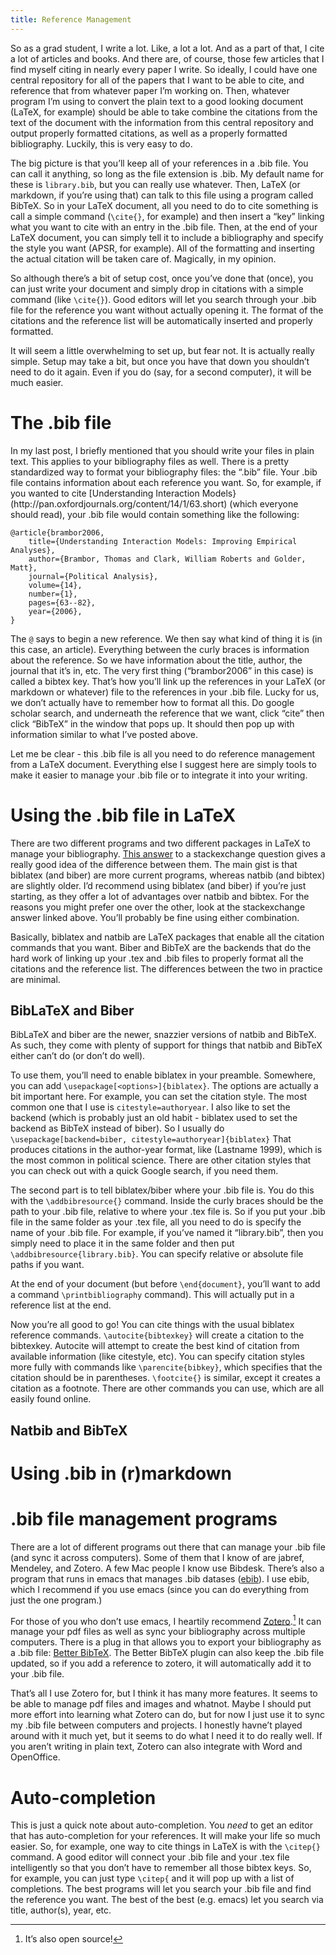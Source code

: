 ```yaml
---
title: Reference Management
---
```


So as a grad student, I write a lot.
Like, a lot a lot.
And as a part of that, I cite a lot of articles and books.
And there are, of course, those few articles that I find myself citing in nearly every paper I write.
So ideally, I could have one central repository for all of the papers that I want to be able to cite, and reference that from whatever paper I'm working on.
Then, whatever program I'm using to convert the plain text to a good looking document (LaTeX, for example) should be able to take combine the citations from the text of the document with the information from this central repository and output properly formatted citations, as well as a properly formatted bibliography.
Luckily, this is very easy to do.

The big picture is that you'll keep all of your references in a .bib file.
You can call it anything, so long as the file extension is .bib.
My default name for these is `library.bib`, but you can really use whatever.
Then, LaTeX (or markdown, if you're using that) can talk to this file using a program called BibTeX.
So in your LaTeX document, all you need to do to cite something is call a simple command (`\cite{}`, for example) and then insert a "key" linking what you want to cite with an entry in the .bib file.
Then, at the end of your LaTeX document, you can simply tell it to include a bibliography and specify the style you want (APSR, for example).
All of the formatting and inserting the actual citation will be taken care of.
Magically, in my opinion.

So although there's a bit of setup cost, once you've done that (once), you can just write your document and simply drop in citations with a simple command (like `\cite{}`).
Good editors will let you search through your .bib file for the reference you want without actually opening it.
The format of the citations and the reference list will be automatically inserted and properly formatted.

It will seem a little overwhelming to set up, but fear not.
It is actually really simple.
Setup may take a bit, but once you have that down you shouldn't need to do it again.
Even if you do (say, for a second computer), it will be much easier. 

# The .bib file
In my last post, I briefly mentioned that you should write your files in plain text.
This applies to your bibliography files as well.
There is a pretty standardized way to format your bibliography files: the ".bib" file.
Your .bib file contains information about each reference you want.
So, for example, if you wanted to cite [Understanding Interaction Models}(http://pan.oxfordjournals.org/content/14/1/63.short) (which everyone should read), your .bib file would contain something like the following: 

    @article{brambor2006,
        title={Understanding Interaction Models: Improving Empirical Analyses},
        author={Brambor, Thomas and Clark, William Roberts and Golder, Matt},
        journal={Political Analysis},
        volume={14},
        number={1},
        pages={63--82},
        year={2006},
    }

The `@` says to begin a new reference.
We then say what kind of thing it is (in this case, an article).
Everything between the curly braces is information about the reference.
So we have information about the title, author, the journal that it's in, etc.
The very first thing ("brambor2006" in this case) is called a bibtex key.
That's how you'll link up the references in your LaTeX (or markdown or whatever) file to the references in your .bib file. 
Lucky for us, we don't actually have to remember how to format all this.
Do google scholar search, and underneath the reference that we want, click "cite" then click "BibTeX" in the window that pops up.
It should then pop up with information similar to what I've posted above.

Let me be clear - this .bib file is all you need to do reference management from a LaTeX document.
Everything else I suggest here are simply tools to make it easier to manage your .bib file or to integrate it into your writing.

# Using the .bib file in LaTeX
There are two different programs and two different packages in LaTeX to manage your bibliography.
[This answer](http://tex.stackexchange.com/a/25702) to a stackexchange
question gives a really good idea of the difference between
them. The main gist is that biblatex (and biber) are more current
programs, whereas natbib (and bibtex) are slightly older. I'd
recommend using biblatex (and biber) if you're just starting, as they
offer a lot of advantages over natbib and bibtex. For the reasons you
might prefer one over the other, look at the stackexchange answer
linked above. You'll probably be fine using either combination.

Basically, biblatex and natbib are LaTeX packages that enable all the
citation commands that you want. Biber and BibTeX are the backends
that do the hard work of linking up your .tex and .bib files to
properly format all the citations and the reference list. The
differences between the two in practice are minimal. 

## BibLaTeX and Biber
BibLaTeX and biber are the newer, snazzier versions of natbib and
BibTeX. As such, they come with plenty of support for things that
natbib and BibTeX either can't do (or don't do well).

To use them, you'll need to enable biblatex in your
preamble. Somewhere, you can add
`\usepackage[<options>]{biblatex}`. The options are actually a bit
important here. For example, you can set the citation style. The most
common one that I use is `citestyle=authoryear`. I also like to set
the backend (which is probably just an old habit - biblatex used to
set the backend as BibTeX instead of biber). So I usually do
`\usepackage[backend=biber, citestyle=authoryear]{biblatex}` That
produces citations in the author-year format, like (Lastname 1999),
which is the most common in political science. There are other
citation styles that you can check out with a quick Google search, if
you need them.

The second part is to tell biblatex/biber where your .bib file is. You
do this with the `\addbibresource{}` command. Inside the curly braces
should be the path to your .bib file, relative to where your .tex file
is. So if you put your .bib file in the same folder as your .tex file,
all you need to do is specify the name of your .bib file. For example,
if you've named it "library.bib", then you simply need to place it in
the same folder and then put `\addbibresource{library.bib}`. You can
specify relative or absolute file paths if you want.

At the end of your document (but before `\end{document}`, you'll want
to add a command `\printbibliography` command). This will actually put
in a reference list at the end.

Now you're all good to go! You can cite things with the usual biblatex
reference commands. `\autocite{bibtexkey}` will create a citation to
the bibtexkey. Autocite will attempt to create the best kind of
citation from available information (like citestyle, etc). You can
specify citation styles more fully with commands like
`\parencite{bibkey}`, which specifies that the citation should be in
parentheses. `\footcite{}` is similar, except it creates a citation as
a footnote. There are other commands you can use, which are all easily
found online. 

## Natbib and BibTeX

# Using .bib in (r)markdown

# .bib file management programs
There are a lot of different programs out there that can manage your .bib file (and sync it across computers).
Some of them that I know of are jabref, Mendeley, and Zotero.
A few Mac people I know use Bibdesk.
There's also a program that runs in emacs that manages .bib datases ([ebib](http://joostkremers.github.io/ebib/)).
I use ebib, which I recommend if you use emacs (since you can do
everything from just the one program.)

For those of you who don't use emacs, I heartily recommend [Zotero](https://www.zotero.org/).[^zotero]
It can manage your pdf files as well as sync your bibliography across multiple computers.
There is a plug in that allows you to export your bibliography as a .bib file: [Better BibTeX](https://zotplus.github.io/better-bibtex/).
The Better BibTeX plugin can also keep the .bib file updated, so if you add a reference to zotero, it will automatically add it to your .bib file.

That's all I use Zotero for, but I think it has many more features.
It seems to be able to manage pdf files and images and whatnot.
Maybe I should put more effort into learning what Zotero can do, but for now I just use it to sync my .bib file between computers and projects.
I honestly havne't played around with it much yet, but it seems to do what I need it to do really well.
If you aren't writing in plain text, Zotero can also integrate with Word and OpenOffice. 

[^zotero]: It's also open source! 

# Auto-completion
This is just a quick note about auto-completion.
You *need* to get an editor that has auto-completion for your references.
It will make your life so much easier.
So, for example, one way to cite things in LaTeX is with the `\citep{}` command.
A good editor will connect your .bib file and your .tex file intelligently so that you don't have to remember all those bibtex keys.
So, for example, you can just type `\citep{` and it will pop up with a list of completions.
The best programs will let you search your .bib file and find the reference you want.
The best of the best (e.g. emacs) let you search via title, author(s), year, etc. 
